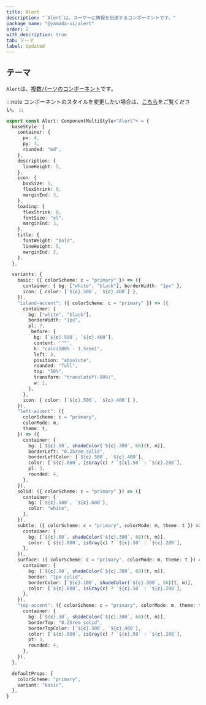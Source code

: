 ```yaml
---
title: Alert
description: "`Alert`は、ユーザーに情報を伝達するコンポーネントです。"
package_name: "@yamada-ui/alert"
order: 2
with_description: true
tab: テーマ
label: Updated
---
```


## テーマ

`Alert`は、[複数パーツのコンポーネント](/styled-system/theming/component-styles#複数パーツのコンポーネント)です。

:::note
コンポーネントのスタイルを変更したい場合は、[こちら](/styled-system/theming/customize-theme#コンポーネントのスタイルを変更する)をご覧ください。
:::

```ts
export const Alert: ComponentMultiStyle<"Alert"> = {
  baseStyle: {
    container: {
      px: 4,
      py: 3,
      rounded: "md",
    },
    description: {
      lineHeight: 5,
    },
    icon: {
      boxSize: 5,
      flexShrink: 0,
      marginEnd: 3,
    },
    loading: {
      flexShrink: 0,
      fontSize: "xl",
      marginEnd: 3,
    },
    title: {
      fontWeight: "bold",
      lineHeight: 5,
      marginEnd: 2,
    },
  },

  variants: {
    basic: ({ colorScheme: c = "primary" }) => ({
      container: { bg: ["white", "black"], borderWidth: "1px" },
      icon: { color: [`${c}.500`, `${c}.400`] },
    }),
    "island-accent": ({ colorScheme: c = "primary" }) => ({
      container: {
        bg: ["white", "black"],
        borderWidth: "1px",
        pl: 7,
        _before: {
          bg: [`${c}.500`, `${c}.400`],
          content: '""',
          h: "calc(100% - 1.5rem)",
          left: 3,
          position: "absolute",
          rounded: "full",
          top: "50%",
          transform: "translateY(-50%)",
          w: 1,
        },
      },
      icon: { color: [`${c}.500`, `${c}.400`] },
    }),
    "left-accent": ({
      colorScheme: c = "primary",
      colorMode: m,
      theme: t,
    }) => ({
      container: {
        bg: [`${c}.50`, shadeColor(`${c}.300`, 68)(t, m)],
        borderLeft: "0.25rem solid",
        borderLeftColor: [`${c}.500`, `${c}.400`],
        color: [`${c}.800`, isGray(c) ? `${c}.50` : `${c}.200`],
        pl: 3,
        rounded: 4,
      },
    }),
    solid: ({ colorScheme: c = "primary" }) => ({
      container: {
        bg: [`${c}.500`, `${c}.600`],
        color: "white",
      },
    }),
    subtle: ({ colorScheme: c = "primary", colorMode: m, theme: t }) => ({
      container: {
        bg: [`${c}.50`, shadeColor(`${c}.300`, 68)(t, m)],
        color: [`${c}.800`, isGray(c) ? `${c}.50` : `${c}.200`],
      },
    }),
    surface: ({ colorScheme: c = "primary", colorMode: m, theme: t }) => ({
      container: {
        bg: [`${c}.50`, shadeColor(`${c}.300`, 68)(t, m)],
        border: "1px solid",
        borderColor: [`${c}.100`, shadeColor(`${c}.300`, 56)(t, m)],
        color: [`${c}.800`, isGray(c) ? `${c}.50` : `${c}.200`],
      },
    }),
    "top-accent": ({ colorScheme: c = "primary", colorMode: m, theme: t }) => ({
      container: {
        bg: [`${c}.50`, shadeColor(`${c}.300`, 68)(t, m)],
        borderTop: "0.25rem solid",
        borderTopColor: [`${c}.500`, `${c}.400`],
        color: [`${c}.800`, isGray(c) ? `${c}.50` : `${c}.200`],
        pt: 3,
        rounded: 4,
      },
    }),
  },

  defaultProps: {
    colorScheme: "primary",
    variant: "basic",
  },
}
```
